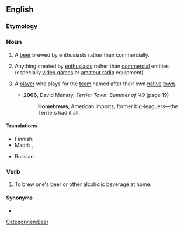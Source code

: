 ==English==
{{wikipedia}}

===Etymology===
{{compound|en|home|brew}}

===Noun===
{{en-noun|~}}

# A [[beer]] brewed by enthusiasts rather than commercially.
# {{lb|en|informal}} Anything created by [[enthusiast]]s rather than [[commercial]] entities (especially [[video game]]s or [[amateur radio]] equipment).
# {{lb|en|Canada|sports|countable}} A [[player]] who plays for the [[team]] named after their own [[native]] [[town]].
#* '''2006''', David Menary, ''Terrier Town: Summer of ’49'' (page 19)
#*: '''Homebrews''', American imports, former big-leaguers—the Terriers had it all.

====Translations====
{{trans-top|beer}}
* Finnish: {{t|fi|kotiolut}}
* Maori: {{t|mi|paikaka}}, {{t|mi|toukorere}}
{{trans-mid}}
* Russian: {{t|ru|кра́фтовое пи́во}}
{{trans-bottom}}

===Verb===
{{en-verb}}

# To brew one's beer or other alcoholic beverage at home.

====Synonyms====
* {{l|en|craft beer}}

[[Category:en:Beer]]